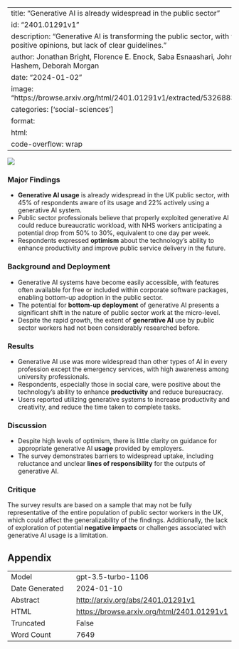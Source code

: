 
---
title: "Generative AI is already widespread in the public sector"
id: "2401.01291v1"
description: "Generative AI is transforming the public sector, with widespread use and positive opinions, but lack of clear guidelines."
author: Jonathan Bright, Florence E. Enock, Saba Esnaashari, John Francis, Youmna Hashem, Deborah Morgan
date: "2024-01-02"
image: "https://browse.arxiv.org/html/2401.01291v1/extracted/5326883/fig/fig1_both.png"
categories: ['social-sciences']
format:
  html:
    code-overflow: wrap
---

![](https://browse.arxiv.org/html/2401.01291v1/extracted/5326883/fig/fig1_both.png)

### Major Findings
- **Generative AI usage** is already widespread in the UK public sector, with 45% of respondents aware of its usage and 22% actively using a generative AI system.
- Public sector professionals believe that properly exploited generative AI could reduce bureaucratic workload, with NHS workers anticipating a potential drop from 50% to 30%, equivalent to one day per week.
- Respondents expressed **optimism** about the technology's ability to enhance productivity and improve public service delivery in the future.

### Background and Deployment
- Generative AI systems have become easily accessible, with features often available for free or included within corporate software packages, enabling bottom-up adoption in the public sector.
- The potential for **bottom-up deployment** of generative AI presents a significant shift in the nature of public sector work at the micro-level.
- Despite the rapid growth, the extent of **generative AI** use by public sector workers had not been considerably researched before.

### Results
- Generative AI use was more widespread than other types of AI in every profession except the emergency services, with high awareness among university professionals.
- Respondents, especially those in social care, were positive about the technology's ability to enhance **productivity** and reduce bureaucracy.
- Users reported utilizing generative systems to increase productivity and creativity, and reduce the time taken to complete tasks.

### Discussion
- Despite high levels of optimism, there is little clarity on guidance for appropriate generative AI **usage** provided by employers.
- The survey demonstrates barriers to widespread uptake, including reluctance and unclear **lines of responsibility** for the outputs of generative AI.

### Critique
The survey results are based on a sample that may not be fully representative of the entire population of public sector workers in the UK, which could affect the generalizability of the findings. Additionally, the lack of exploration of potential **negative impacts** or challenges associated with generative AI usage is a limitation.

## Appendix

|          |          |
|----------|----------|
| Model     | gpt-3.5-turbo-1106       |
| Date Generated     | 2024-01-10       |
| Abstract | [http://arxiv.org/abs/2401.01291v1](http://arxiv.org/abs/2401.01291v1)        |
| HTML     | [https://browse.arxiv.org/html/2401.01291v1](https://browse.arxiv.org/html/2401.01291v1)       |
| Truncated       | False       |
| Word Count       | 7649       |